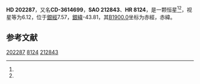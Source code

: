 {{Starbox begin
| name = HD 202287
}}
{{Starbox observe
| epoch = [[J2000.0|J2000.0]]
| constell = {{星座名待查}}<ref name=SIMBAD>{{cite web
 | url=http://simbad.u-strasbg.fr/simbad/sim-id?Ident=HR+8124
 | title=Pulsating variable Star
 | publisher=Centre de Données astronomiques de Strasbourg
 | work=SIMBAD
 | accessdate=2012-07-13
 | archive-date=2016-03-18
 | archive-url=https://web.archive.org/web/20160318084908/http://simbad.u-strasbg.fr/simbad/sim-id?Ident=HR+8124
 | dead-url=no
 }}</ref><ref name=DATA>{{cite web
 | url=http://vizier.u-strasbg.fr/viz-bin/VizieR-5?-out.add=.&-source=5050&-corr=PK=HR&-out.max=9999&HR=8124
 | title=VizieR Detailed Page
 | accessdate=2012-07-13
 | archive-date=2019-02-16
 | archive-url=https://web.archive.org/web/20190216100350/http://vizier.u-strasbg.fr/viz-bin/VizieR-5?-out.add=.&-source=5050&-corr=PK=HR&-out.max=9999&HR=8124
 | dead-url=no
 }}</ref>
| 星官 = 
| ra = {{RA|21|15|46.8}}<ref name=SIMBAD /><ref name=DATA />
| dec = {{DEC|-36|12|39}}<ref name=SIMBAD /><ref name=DATA />
| appmag_v = 6.12<ref name=SIMBAD /><ref name=DATA />
}}
{{Starbox character
| class = K3III<ref name=SIMBAD /><ref name=DATA />
| b-v = 1.37<ref name=SIMBAD /><ref name=DATA />
| u-b = <ref name=SIMBAD /><ref name=DATA />
| r-i = <ref name=SIMBAD /><ref name=DATA />
| variable = 
}}
{{Starbox astrometry
| radial_v = 
| prop_mo_ra = -16
| parallax = 
| p_error = 
}}
{{Starbox catalog
| names =CD-3614699，[[SAO星表|SAO]] 212843，[[HD星表|HD]] 202287，[[HR星表|HR]] 8124}}
{{Starbox reference |Simbad=HR+8124}}
{{Starbox end}}

'''HD 202287'''，又名'''CD-3614699'''，'''SAO 212843'''、'''HR 8124'''，是一颗恒星<ref name=SIMBAD /><ref name=DATA />，视星等为6.12，位于[[銀道座標系|銀經]]7.57，[[銀道座標系|銀緯]]-43.81，其[[B1900.0|B1900.0]]坐标为赤經{{RA|21|9|33.3}}，赤緯{{DEC|-36|-43.81|32}}。

== 参考文献 ==
{{reflist}}

{{star-stub}}

[[Category:HD和HDE天體|202287]]
[[Category:HR天體|8124]]
[[Category:SAO天體|212843]]